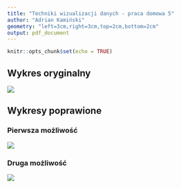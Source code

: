 ---
title: "Techniki wizualizacji danych - praca domowa 5"
author: "Adrian Kamiński"
geometry: "left=3cm,right=3cm,top=2cm,bottom=2cm"
output: pdf_document
---

```{r setup, include=FALSE}
knitr::opts_chunk$set(echo = TRUE)
```



## Wykres oryginalny

![](oryginalny.png)

## Wykresy poprawione 
### Pierwsza możliwość
![](wykres1.jpeg)

### Druga możliwość

![](wykres2.jpeg)

